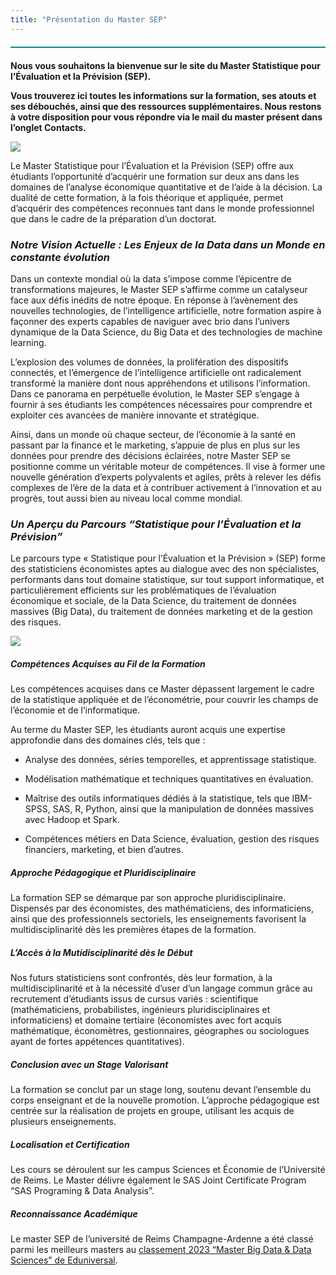 ```yaml
---
title: "Présentation du Master SEP"
---
```


------------------------------------------------------------------------

```{=html}
<style>
hr {
  border: none;
  height: 2px;
  background-color: darkcyan;
  margin: 20px 0;
}
</style>
```
**Nous vous souhaitons la bienvenue sur le site du Master Statistique pour l'Évaluation et la Prévision (SEP).**

**Vous trouverez ici toutes les informations sur la formation, ses atouts et ses débouchés, ainsi que des ressources supplémentaires. Nous restons à votre disposition pour vous répondre via le mail du master présent dans l'onglet Contacts.**

![](Images/dernierlogo.webp){fig-align="center"}

Le Master Statistique pour l'Évaluation et la Prévision (SEP) offre aux étudiants l'opportunité d'acquérir une formation sur deux ans dans les domaines de l'analyse économique quantitative et de l'aide à la décision. La dualité de cette formation, à la fois théorique et appliquée, permet d'acquérir des compétences reconnues tant dans le monde professionnel que dans le cadre de la préparation d'un doctorat.

### *Notre Vision Actuelle : Les Enjeux de la Data dans un Monde en constante évolution*

Dans un contexte mondial où la data s'impose comme l'épicentre de transformations majeures, le Master SEP s'affirme comme un catalyseur face aux défis inédits de notre époque. En réponse à l'avènement des nouvelles technologies, de l'intelligence artificielle, notre formation aspire à façonner des experts capables de naviguer avec brio dans l'univers dynamique de la Data Science, du Big Data et des technologies de machine learning.

L'explosion des volumes de données, la prolifération des dispositifs connectés, et l'émergence de l'intelligence artificielle ont radicalement transformé la manière dont nous appréhendons et utilisons l'information. Dans ce panorama en perpétuelle évolution, le Master SEP s'engage à fournir à ses étudiants les compétences nécessaires pour comprendre et exploiter ces avancées de manière innovante et stratégique.

Ainsi, dans un monde où chaque secteur, de l'économie à la santé en passant par la finance et le marketing, s'appuie de plus en plus sur les données pour prendre des décisions éclairées, notre Master SEP se positionne comme un véritable moteur de compétences. Il vise à former une nouvelle génération d'experts polyvalents et agiles, prêts à relever les défis complexes de l'ère de la data et à contribuer activement à l'innovation et au progrès, tout aussi bien au niveau local comme mondial.

### *Un Aperçu du Parcours "Statistique pour l'Évaluation et la Prévision"*

Le parcours type « Statistique pour l'Évaluation et la Prévision » (SEP) forme des statisticiens économistes aptes au dialogue avec des non spécialistes, performants dans tout domaine statistique, sur tout support informatique, et particulièrement efficients sur les problématiques de l'évaluation économique et sociale, de la Data Science, du traitement de données massives (Big Data), du traitement de données marketing et de la gestion des risques.

![](Images/393748253_923078515919470_2293964093268622866_n.png)

##### *Compétences Acquises au Fil de la Formation*

Les compétences acquises dans ce Master dépassent largement le cadre de la statistique appliquée et de l'économétrie, pour couvrir les champs de l'économie et de l'informatique.

Au terme du Master SEP, les étudiants auront acquis une expertise approfondie dans des domaines clés, tels que :

-   Analyse des données, séries temporelles, et apprentissage statistique.

-   Modélisation mathématique et techniques quantitatives en évaluation.

-   Maîtrise des outils informatiques dédiés à la statistique, tels que IBM-SPSS, SAS, R, Python, ainsi que la manipulation de données massives avec Hadoop et Spark.

-   Compétences métiers en Data Science, évaluation, gestion des risques financiers, marketing, et bien d'autres.

##### *Approche Pédagogique et Pluridisciplinaire*

La formation SEP se démarque par son approche pluridisciplinaire. Dispensés par des économistes, des mathématiciens, des informaticiens, ainsi que des professionnels sectoriels, les enseignements favorisent la multidisciplinarité dès les premières étapes de la formation.

##### *L'Accès à la Mutidisciplinarité dès le Début*

Nos futurs statisticiens sont confrontés, dès leur formation, à la multidisciplinarité et à la nécessité d'user d'un langage commun grâce au recrutement d'étudiants issus de cursus variés : scientifique (mathématiciens, probabilistes, ingénieurs pluridisciplinaires et informaticiens) et domaine tertiaire (économistes avec fort acquis mathématique, économètres, gestionnaires, géographes ou sociologues ayant de fortes appétences quantitatives).

##### *Conclusion avec un Stage Valorisant*

La formation se conclut par un stage long, soutenu devant l'ensemble du corps enseignant et de la nouvelle promotion. L'approche pédagogique est centrée sur la réalisation de projets en groupe, utilisant les acquis de plusieurs enseignements.

##### *Localisation et Certification*

Les cours se déroulent sur les campus Sciences et Économie de l'Université de Reims. Le Master délivre également le SAS Joint Certificate Program "SAS Programing & Data Analysis".

##### *Reconnaissance Académique*

Le master SEP de l'université de Reims Champagne-Ardenne a été classé parmi les meilleurs masters au [classement 2023 "Master Big Data & Data Sciences" de Eduniversal](https://www.meilleurs-masters.com/master-big-data-data-sciences.html).

